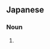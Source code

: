 ==Japanese==
{{ja-kanjitab|yomi=irr|sort=かもじ}}

===Noun===
{{ja-noun|かもじ}}

# {{alternative spelling of|髢|lang=ja}}